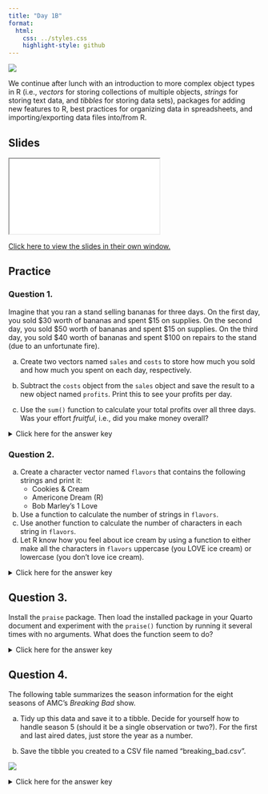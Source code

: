 ---
title: "Day 1B"
format:
  html:
    css: ../styles.css
    highlight-style: github
---

![](../img/spreadsheets_2780E3.svg){.hero}


We continue after lunch with an introduction to more complex object types in R (i.e., *vectors* for storing collections of multiple objects, *strings* for storing text data, and *tibbles* for storing data sets), packages for adding new features to R, best practices for organizing data in spreadsheets, and importing/exporting data files into/from R.

## Slides

<iframe class="slide-deck" src="./Slides/1B_Slides.html" title="Day 1B Slideshow">
</iframe>

[Click here to view the slides in their own window.](./Slides/1B_Slides.html)

## Practice

### Question 1.

Imagine that you ran a stand selling bananas for three days. On the first day, you sold \$30 worth of bananas and spent \$15 on supplies. On the second day, you sold \$50 worth of bananas and spent \$15 on supplies. On the third day, you sold $40 worth of bananas and spent \$100 on repairs to the stand (due to an unfortunate fire).

a) Create two vectors named `sales` and `costs` to store how much you sold and how much you spent on each day, respectively.

b) Subtract the `costs` object from the `sales` object and save the result to a new object named `profits`. Print this to see your profits per day.

c) Use the `sum()` function to calculate your total profits over all three days. Was your effort *fruitful*, i.e., did you make money overall?

<p><details>
<summary>Click here for the answer key</summary>
<blockquote>

**Answer (a)**
```{r}
#| collapse: true

sales <- c(30, 50, 40)
costs <- c(15, 15, 100)
```

**Answer (b)**
```{r}
#| collapse: true

profits <- sales - costs
profits
```

**Answer (c)**
```{r}
#| collapse: true

sum(profits)
```
No, I lost money!

</blockquote></details></p>


### Question 2.

a) Create a character vector named `flavors` that contains the following strings and print it: 
    - Cookies & Cream
    - Americone Dream (R)
    - Bob Marley's 1 Love
b) Use a function to calculate the number of strings in `flavors`.
c) Use another function to calculate the number of characters in each string in `flavors`.
d) Let R know how you feel about ice cream by using a function to either make all the characters in `flavors` uppercase (you LOVE ice cream) or lowercase (you don't love ice cream).

<p><details>
<summary>Click here for the answer key</summary>
<blockquote>

**Answer (a)**
```{r}
#| comment: "#>"
#| collapse: true

flavors <- c("Cookies & Cream", "Americone Dream (R)", "Bob Marley's 1 Love")
flavors
```

**Answer (b)**
```{r}
#| comment: "#>"
#| collapse: true

length(flavors)
```

**Answer (c)**
```{r}
#| comment: "#>"
#| collapse: true

nchar(flavors)
```

**Answer (d)**
```{r}
#| comment: "#>"
#| collapse: true

toupper(flavors)
tolower(flavors)
```

</blockquote>
</details></p>


## Question 3.

Install the `praise` package. Then load the installed package in your Quarto document and experiment with the `praise()` function by running it several times with no arguments. What does the function seem to do?

<p><details>
<summary>Click here for the answer key</summary><blockquote>
**Answer**

```{r}
#| collapse: true

# install.packages("praise")
library(praise)
praise()
praise()
```

The function seems to create strings that praise/compliment the user.
</blockquote></details></p>


## Question 4.

The following table summarizes the season information for the eight seasons of AMC's *Breaking Bad* show. 

a) Tidy up this data and save it to a tibble. Decide for yourself how to handle season 5 (should it be a single observation or two?). For the first and last aired dates, just store the year as a number.

b) Save the tibble you created to a CSV file named "breaking_bad.csv".

![](../img/breaking_bad_wikipedia.png)

<p><details>
<summary>Click here for the answer key</summary><blockquote>

**Answer (a)**

- Version with one observation for the season five parts

```{r}
#| message: false
#| collapse: true

library(tidyverse)
season <- c(1, 2, 3, 4, 5)
episodes <- c(7, 13, 13, 13, 16)
first_air <- c(2008, 2009, 2010, 2011, 2012)
last_air <- c(2008, 2009, 2010, 2011, 2013)
network <- "AMC"
breaking_bad <- 
  tibble(season, episodes, first_air, last_air, network)
breaking_bad
```

- Version with two separate observations for the season five parts

```{r}
#| collapse: true

season <- c(1, 2, 3, 4, 5.1, 5.2)
episodes <- c(7, 13, 13, 13, 8, 8)
first_air <- c(2008, 2009, 2010, 2011, 2012, 2013)
last_air <- c(2008, 2009, 2010, 2011, 2012, 2013)
network <- "AMC"
breaking_bad <- 
  tibble(season, episodes, first_air, last_air, network)
breaking_bad
```

**Answer (b)**

```{r}
#| message: false
#| eval: false

write_csv(breaking_bad, "breaking_bad.csv")
```


## Readings

  -   ["Section 2.2.1: The penguins data frame"](https://r4ds.hadley.nz/data-visualize.html#the-penguins-data-frame) from *R4DS (2E)*
  -   ["Section 6.2: Tidy Data"](https://r4ds.hadley.nz/data-tidy.html#sec-tidy-data) from *R4DS (2E)*
  -   ["Chapter 8: Data Import"](https://r4ds.hadley.nz/data-import.html) from *R4DS (2E)*
  - ["Data organization in spreadsheets"](https://doi.org/10.1080/00031305.2017.1375989) in *The American Statistician*
  - ["Chapter 15: Strings](https://r4ds.hadley.nz/strings.html) in *R4DS (2E)*


## Fun Stuff

### "Who's" on First?

A lesson about the importance of strings...

{{< video https://www.youtube-nocookie.com/embed/2ZksQd2fC6Y >}}

### Fundamentals of Tidying

Marie doesn't like formatting-as-data either...

{{< video https://www.youtube-nocookie.com/embed/bjUlC8aEb7s >}}


::: {.text-center}
<a href="../Day2/day2A.html" class="btn btn-primary mt-5" role="button" >Continue to Day 2A Materials&nbsp;&nbsp;&raquo;</a>
:::
